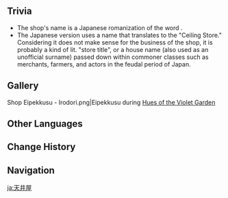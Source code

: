 {{Location Infobox
|image        = Shop Eipekkusu.png
|type         = Point of Interest
|region       = Inazuma
|area         = Narukami Island
|subarea      = Ritou
}}
{{Location Intro|{{Lang|'''Eipekkusu'''|ja=天井屋|ja_rm=Tenjou-ya<!-- assumed reading-->|ja_tl=Ceiling Store}}|description=<p>The shop is owned by [[Kaede]] and mainly sells souvenirs such as Inazuman novels, porcelain tanuki dolls and statues of fox spirits that represent good fortune, as well as having sold statues of the [[Ei|Almighty Shogun]] in the past.</p><!--

--><p>Due to the [[Sakoku Decree|lockdown]] put into effect by the [[Kanjou Commission]], there haven't been many customers except for [[Snezhnaya]]n merchants.</p>}}

==Trivia==
* The shop's name is a Japanese romanization of the word {{Lang|"apex"|ja=エイペックス|ja_rm=eipekkusu}}.
* The Japanese version uses a name that translates to the "Ceiling Store." Considering it does not make sense for the business of the shop, it is probably a kind of {{w|Yagō|yagou}} lit. "store title", or a house name (also used as an unofficial surname) passed down within commoner classes such as merchants, farmers, and actors in the feudal period of Japan.

==Gallery==
<gallery>
Shop Eipekkusu - Irodori.png|Eipekkusu during [[Hues of the Violet Garden]]
</gallery>

==Other Languages==
{{Other Languages
|en      = Eipekkusu
|zhs     = 天顶屋
|zhs_rm  = Tiāndǐng-wū
|zht     = 天頂屋
|zht_rm  = Tiāndǐng-wū
|zh_tl   = Zenith House
|ja      = 天井屋
|ja_rm   = Tenjou-ya{{Assumed}}
|ja_tl   = Ceiling Store
|ko      = 하늘 {{tt|정원|庭園}}
|ko_tl   = Sky Garden
|es      = Boutique Ápex
|es_tl   = Apex Boutique
|fr      = Eipekkusu
|ru      = Эйпэккусу
|th      = Eipekkusu
|vi      = Eipekkusu
|de      = Eipekkusu
|id      = Eipekkusu
|pt      = Eipekkusu
|tr      = Eipekkusu
|it      = Eipekkusu
}}

==Change History==
{{Change History|2.0}}

==Navigation==
{{PoI Navbox|Inazuma}}

[[ja:天井屋]]